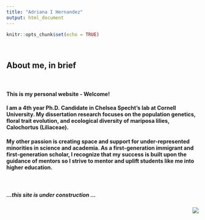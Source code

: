 ```yaml
---
title: "Adriana I Hernandez"
output: html_document
---
```


```r
knitr::opts_chunk$set(echo = TRUE)
```

<br>

## About me, in brief

<br>

#### This is my personal website - Welcome!

#### I am a 4th year Ph.D. Candidate in Chelsea Specht's lab at Cornell University. My dissertation research focuses on the population genetics, floral trait evolution, and ecological diversity of mariposa lilies, Calochortus (Liliaceae).

#### My other passion is creating space and support for under-represented minorities in science and academia. As a first-generation immigrant and first-generation scholar, I recognize that my success is built upon the guidance of mentors so I strive to mentor and uplift students like me into higher education.

<br>

##### ...this site is under construction ...



<img src="IMG_20190616_121203.jpg" align="right">
